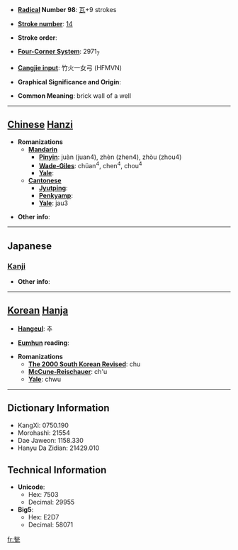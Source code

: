 * '''[[Wiktionary:Chinese radical index| Radical]] Number 98''': [[Wiktionary:Chinese radical index 瓦|瓦]]+9 strokes

* '''[[Wiktionary:Chinese total strokes index|Stroke number]]''': [[Wiktionary:Chinese total strokes index 14|14]]

* '''Stroke order''': 

* '''[[Wiktionary:Chinese four corner index|Four-Corner System]]''': 2971<sub>7</sub>

* '''[[Wiktionary:Chinese Cangjie index|Cangjie input]]''': 竹火一女弓 (HFMVN)

* '''Graphical Significance and Origin''': 

* '''Common Meaning''': brick wall of a well

----

== [[Chinese]] [[Hanzi]] ==

* '''Romanizations'''
** '''[[Mandarin]]'''
*** '''[[Pinyin]]''': juàn (juan4), zhèn (zhen4), zhòu (zhou4)
*** '''[[Wade-Giles]]''': chüan<sup>4</sup>, chen<sup>4</sup>, chou<sup>4</sup>
*** '''[[Yale]]''': 
** '''[[Cantonese]]'''
*** '''[[Jyutping]]''':
*** '''[[Penkyamp]]''': 
*** '''[[Yale]]''': jau3

* '''Other info''': 

----

==Japanese==
===[[Kanji]]===
{{kanji|on readings=[[しゅう]] (shū)
|kun readings=[[しきがわら]] (shikigawara)
}}

* '''Other info''':  

----

== [[Korean]] [[Hanja]] ==

* '''[[Hangeul]]''': 추

* '''[[Eumhun]] reading''': 

* '''Romanizations'''
** '''[[The 2000 South Korean Revised Romanization|The 2000 South Korean Revised]]''': chu
** '''[[McCune-Reischauer]]''': ch'u
** '''[[Yale]]''': chwu

----

== Dictionary Information ==

* KangXi: 0750.190
* Morohashi: 21554
* Dae Jaweon: 1158.330
* Hanyu Da Zidian: 21429.010

== Technical Information ==

* '''Unicode''':
** Hex: 7503
** Decimal: 29955
* '''Big5''':
** Hex: E2D7
** Decimal: 58071

[[fr:甃]]